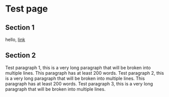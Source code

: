 # Test page

## Section 1

hello, [link](http://www.google.com)

## Section 2

Test paragraph 1, this is a very long paragraph that will be broken into multiple lines.
This paragraph has at least 200 words. Test paragraph 2, this is a very long paragraph that will be broken into multiple lines.
This paragraph has at least 200 words. Test paragraph 3, this is a very long paragraph that will be broken into multiple lines.
